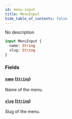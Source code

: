 ```yaml
---
id: menu-input
title: MenuInput
hide_table_of_contents: false
---
```


No description

```graphql
input MenuInput {
  name: String
  slug: String
}
```

### Fields

#### [`name`](#) ([`String`](../../../developer/api-reference/scalars/string))

Name of the menu.

#### [`slug`](#) ([`String`](../../../developer/api-reference/scalars/string))

Slug of the menu.
